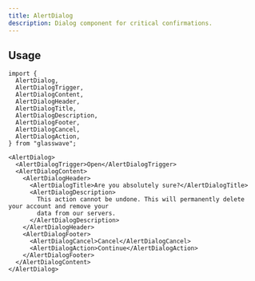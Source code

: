 ```yaml
---
title: AlertDialog
description: Dialog component for critical confirmations.
---
```


## Usage

```tsx
import {
  AlertDialog,
  AlertDialogTrigger,
  AlertDialogContent,
  AlertDialogHeader,
  AlertDialogTitle,
  AlertDialogDescription,
  AlertDialogFooter,
  AlertDialogCancel,
  AlertDialogAction,
} from "glasswave";
```

```tsx
<AlertDialog>
  <AlertDialogTrigger>Open</AlertDialogTrigger>
  <AlertDialogContent>
    <AlertDialogHeader>
      <AlertDialogTitle>Are you absolutely sure?</AlertDialogTitle>
      <AlertDialogDescription>
        This action cannot be undone. This will permanently delete your account and remove your
        data from our servers.
      </AlertDialogDescription>
    </AlertDialogHeader>
    <AlertDialogFooter>
      <AlertDialogCancel>Cancel</AlertDialogCancel>
      <AlertDialogAction>Continue</AlertDialogAction>
    </AlertDialogFooter>
  </AlertDialogContent>
</AlertDialog>
```
